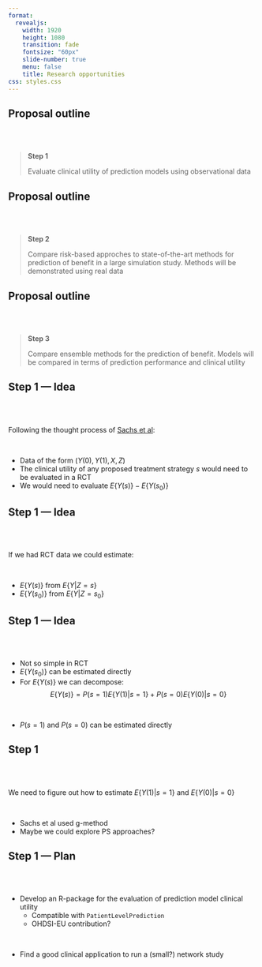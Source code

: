 ```yaml
---
format:
  revealjs:
    width: 1920
    height: 1080
    transition: fade
    fontsize: "60px"
    slide-number: true
    menu: false
    title: Research opportunities
css: styles.css
---
```


## Proposal outline

\
\

> **Step 1**
>
> Evaluate clinical utility of prediction models using observational data


## Proposal outline

\
\

> **Step 2**
>
> Compare risk-based approches to state-of-the-art methods for prediction of benefit in a large simulation study.
> Methods will be demonstrated using real data


## Proposal outline

\
\

> **Step 3**
>
> Compare ensemble methods for the prediction of benefit. Models will be compared in terms of prediction performance and
> clinical utility


## Step 1 --- Idea

\
\

Following the thought process of
[Sachs et al](https://journals.lww.com/epidem/fulltext/2020/05000/aim_for_clinical_utility,_not_just_predictive.8.aspx):

\

- Data of the form $(Y(0), Y(1), X, Z)$
- The clinical utility of any proposed treatment strategy $s$ would need to be evaluated in a RCT
- We would need to evaluate $E\big\{ Y(s) \big\} - E\big\{ Y(s_0) \big\}$


## Step 1 --- Idea

\
\

If we had RCT data we could estimate:

\

- $E\big\{ Y(s) \big\}$ from $E\big\{ Y | Z = s \big\}$
- $E\big\{ Y(s_0) \big\}$ from  $E\big\{ Y | Z = s_0 \big\}$

## Step 1 --- Idea

\
\

- Not so simple in RCT
- $E\big\{ Y(s_0) \big\}$ can be estimated directly
- For $E\big\{ Y(s) \big\}$ we can decompose: $$E\big\{ Y(s) \big\} = P(s=1)E\big\{Y(1)|s=1\big\} + P(s=0)E\big\{Y(0)|s=0\big\}$$

\

- $P(s=1)$ and $P(s=0)$ can be estimated directly

## Step 1

\
\

We need to figure out how to estimate $E\big\{Y(1)|s=1\big\}$ and $E\big\{Y(0)|s=0\big\}$

\

- Sachs et al used g-method
- Maybe we could explore PS approaches?

## Step 1 --- Plan

\
\

- Develop an R-package for the evaluation of prediction model clinical utility
  - Compatible with `PatientLevelPrediction`
  - OHDSI-EU contribution?

\

- Find a good clinical application to run a (small?) network study
